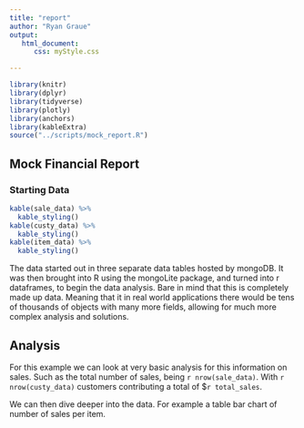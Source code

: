 ```yaml
---
title: "report"
author: "Ryan Graue"
output:
   html_document:
      css: myStyle.css

---
```


```r
library(knitr)
library(dplyr)
library(tidyverse)
library(plotly)
library(anchors)
library(kableExtra)
source("../scripts/mock_report.R")
```

## Mock Financial Report

### Starting Data
```r
kable(sale_data) %>%
  kable_styling()
kable(custy_data) %>%
  kable_styling()
kable(item_data) %>%
  kable_styling()
```

The data started out in three separate data tables hosted by mongoDB. It was then brought into R using the mongoLite package, and turned into r dataframes, to begin the data analysis. Bare in mind that this is completely made up data. Meaning that it in real world applications there would be tens of thousands of objects with many more fields, allowing for much more complex analysis and solutions.

## Analysis

For this example we can look at very basic analysis for this information on sales. Such as the total number of sales, being `r nrow(sale_data)`. With `r nrow(custy_data)` customers contributing a total of $`r total_sales `.

We can then dive deeper into the data. For example a table bar chart of number of sales per item.
